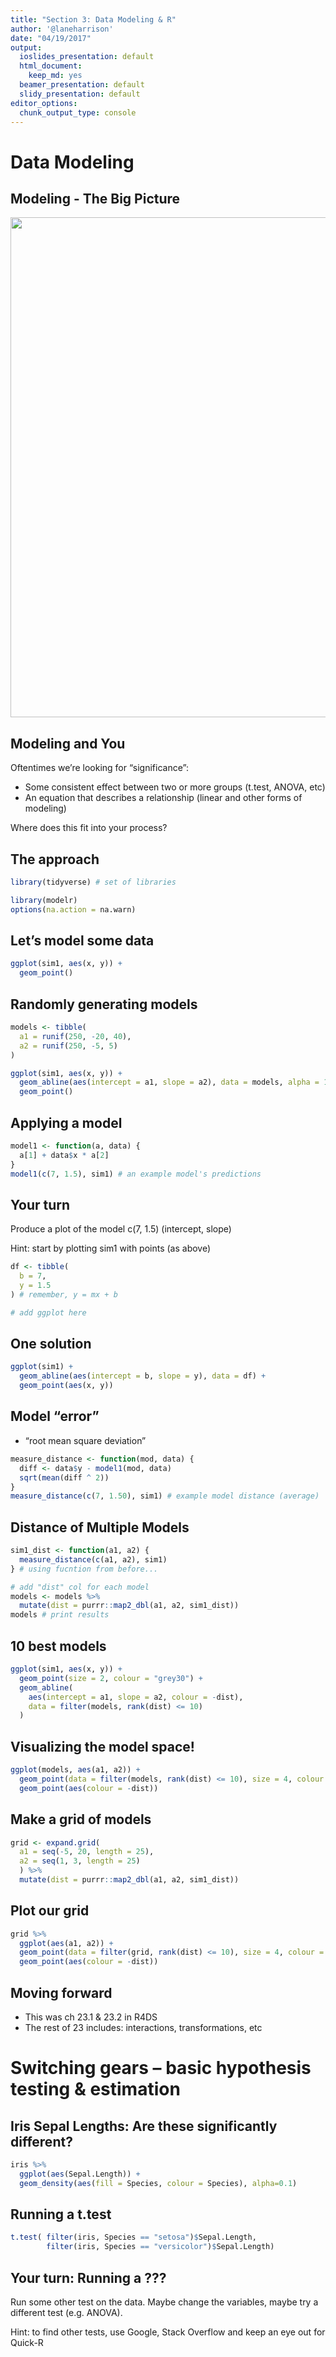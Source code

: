 ```yaml
---
title: "Section 3: Data Modeling & R"
author: '@laneharrison'
date: "04/19/2017"
output:
  ioslides_presentation: default
  html_document:
    keep_md: yes
  beamer_presentation: default
  slidy_presentation: default
editor_options:
  chunk_output_type: console
---
```


# Data Modeling

## Modeling - The Big Picture

<img src="data-science-model.png" width="800px" />

## Modeling and You

Oftentimes we're looking for "significance":

- Some consistent effect between two or more groups (t.test, ANOVA, etc)
- An equation that describes a relationship (linear and other forms of modeling)

Where does this fit into your process?

## The approach

```r
library(tidyverse) # set of libraries

library(modelr)
options(na.action = na.warn)
```

## Let's model some data

```r
ggplot(sim1, aes(x, y)) + 
  geom_point()
```


## Randomly generating models
```r
models <- tibble(
  a1 = runif(250, -20, 40),
  a2 = runif(250, -5, 5)
)

ggplot(sim1, aes(x, y)) + 
  geom_abline(aes(intercept = a1, slope = a2), data = models, alpha = 1/4) +
  geom_point() 
```


## Applying a model


```r
model1 <- function(a, data) {
  a[1] + data$x * a[2]
}
model1(c(7, 1.5), sim1) # an example model's predictions
```

## Your turn

Produce a plot of the model c(7, 1.5) (intercept, slope)

Hint: start by plotting sim1 with points (as above)

```r
df <- tibble(
  b = 7,
  y = 1.5
) # remember, y = mx + b

# add ggplot here
```

## One solution

```r
ggplot(sim1) + 
  geom_abline(aes(intercept = b, slope = y), data = df) +
  geom_point(aes(x, y))
```



## Model "error"

- "root mean square deviation"

```r
measure_distance <- function(mod, data) {
  diff <- data$y - model1(mod, data)
  sqrt(mean(diff ^ 2))
}
measure_distance(c(7, 1.50), sim1) # example model distance (average)
```

## Distance of Multiple Models

```r
sim1_dist <- function(a1, a2) {
  measure_distance(c(a1, a2), sim1)
} # using fucntion from before... 

# add "dist" col for each model
models <- models %>% 
  mutate(dist = purrr::map2_dbl(a1, a2, sim1_dist))
models # print results
```

## 10 best models

```r
ggplot(sim1, aes(x, y)) + 
  geom_point(size = 2, colour = "grey30") + 
  geom_abline(
    aes(intercept = a1, slope = a2, colour = -dist), 
    data = filter(models, rank(dist) <= 10)
  )
```

## Visualizing the model space!

```r
ggplot(models, aes(a1, a2)) +
  geom_point(data = filter(models, rank(dist) <= 10), size = 4, colour = "red") +
  geom_point(aes(colour = -dist))
```

## Make a grid of models
```r
grid <- expand.grid(
  a1 = seq(-5, 20, length = 25),
  a2 = seq(1, 3, length = 25)
  ) %>% 
  mutate(dist = purrr::map2_dbl(a1, a2, sim1_dist))
```

## Plot our grid 
```r
grid %>% 
  ggplot(aes(a1, a2)) +
  geom_point(data = filter(grid, rank(dist) <= 10), size = 4, colour = "red") +
  geom_point(aes(colour = -dist)) 
```


## Moving forward

- This was ch 23.1 & 23.2 in R4DS
- The rest of 23 includes: interactions, transformations, etc

# Switching gears -- basic hypothesis testing & estimation

## Iris Sepal Lengths: Are these significantly different?

```r
iris %>% 
  ggplot(aes(Sepal.Length)) +
  geom_density(aes(fill = Species, colour = Species), alpha=0.1) 
```

## Running a t.test

```r
t.test( filter(iris, Species == "setosa")$Sepal.Length,
        filter(iris, Species == "versicolor")$Sepal.Length) 
```

## Your turn: Running a ???

Run some other test on the data. Maybe change the variables, maybe try a different test (e.g. ANOVA).

Hint: to find other tests, use Google, Stack Overflow and keep an eye out for Quick-R





